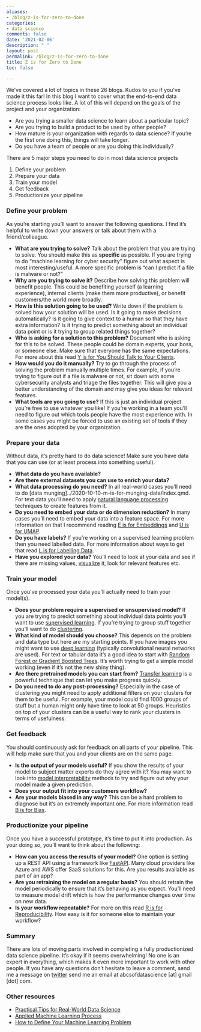 ```yaml
---
aliases:
- /blog/z-is-for-zero-to-done
categories:
- data_science
comments: false
date: '2021-02-06'
description: " "
layout: post
permalink: /blog/z-is-for-zero-to-done
title: Z is for Zero to Done
toc: false

---
```


We’ve covered a lot of topics in these 26 blogs. Kudos to you if you’ve made it this far! In this blog I want to cover what the end-to-end data science process looks like. A lot of this will depend on the goals of the project and your organization:

* Are you trying a smaller data science to learn about a particular topic?
* Are you trying to build a product to be used by other people?
* How mature is your organization with regards to data science? If you’re the first one doing this, things will take longer.
* Do you have a team of people or are you doing this individually?

There are 5 major steps you need to do in most data science projects

1. Define your problem
2. Prepare your data
3. Train your model
4. Get feedback
5. Productionize your pipeline

### Define your problem

As you’re starting you’ll want to answer the following questions. I find it’s helpful to write down your answers or talk about them with a friend/colleague.

* **What are you trying to solve?** Talk about the problem that you are trying to solve. You should make this as **specific** as possible. If you are trying to do “machine learning for cyber security” figure out what aspect is most interesting/useful. A more specific problem is “can I predict if a file is malware or not?”
* **Why are you trying to solve it?** Describe how solving this problem will benefit people. This could be benefiting yourself (a learning experience), internal clients (make them more productive), or benefit customers/the world more broadly. 
* **How is this solution going to be used?** Write down if the problem is solved how your solution will be used. Is it going to make decisions automatically? Is it going to give context to a human so that they have extra information? Is it trying to predict something about an individual data point or is it trying to group related things together?
* **Who is asking for a solution to this problem?** Document who is asking for this to be solved. These people could be domain experts, your boss, or someone else. Make sure that everyone has the same expectations. For more about this read [Y is for You Should Talk to Your Clients](../2021-02-05-y-is-for-you-should-talk-to-your-clients/index.qmd).
* **How would you do it manually?** Try to go through the process of solving the problem manually multiple times. For example, if you’re trying to figure out if a file is malware or not, sit down with some cybersecurity analysts and triage the files together. This will give you a better understanding of the domain and may give you ideas for relevant features.
* **What tools are you going to use?** If this is just an individual project you’re free to use whatever you like! If you’re working in a team you’ll need to figure out which tools people have the most experience with. In some cases you might be forced to use an existing set of tools if they are the ones adopted by your organization.

### Prepare your data

Without data, it’s pretty hard to do data science! Make sure you have data that you can use (or at least process into something useful).

* **What data do you have available?**
* **Are there external datasets you can use to enrich your data?**
* **What data processing do you need?** In all real-world cases you’ll need to do [data munging]../2020-10-10-m-is-for-munging-data/index.qmd. For text data you’ll need to apply [natural language processing](../2020-10-18-n-is-for-natural-language-processing/index.qmd) techniques to create features from it.
* **Do you need to embed your data or do dimension reduction?** In many cases you’ll need to embed your data into a feature space. For more information on that I recommend reading [E is for Embeddings](../2020-05-03-e-is-for-embeddings/index.qmd) and [U is for UMAP](../2021-02-01-u-is-for-umap/index.qmd).
* **Do you have labels?** If you’re working on a supervised learning problem then you need labelled data. For more information about ways to get that read [L is for Labelling Data]({{  site.baseurl }}/blog/l-is-for-labelling-data). 
* **Have you explored your data?** You’ll need to look at your data and see if there are missing values, [visualize](../2021-02-03-v-is-for-visualization/index.qmd) it, look for relevant features etc.

### Train your model

Once you’ve processed your data you’ll actually need to train your model(s).

* **Does your problem require a supervised or unsupervised model?** If you are trying to predict something about individual data points you’ll want to use [supervised learning](../2021-01-17-s-is-for-supervised-learning/index.qmd). If you’re trying to group stuff together you’ll want to do [clustering](../2020-03-01-c-is-for-clustering/index.qmd).
* **What kind of model should you choose?** This depends on the problem and data type but here are my starting points. If you have images you might want to use [deep learning](../2020-04-08-d-is-for-deep-learning/index.qmd) (typically convolutional neural networks are used). For text or tabular data it’s a good idea to start with  [Random Forest or Gradient Boosted Trees](../2021-02-05-x-is-for-xgboost/index.qmd). It’s worth trying to get a simple model working (even if it’s not the new shiny thing).
* **Are there pretrained models you can start from?** [Transfer learning](../2021-01-31-t-is-for-transfer-learning/index.qmd) is a powerful technique that can let you make progress quickly.
* **Do you need to do any post-processing?** Especially in the case of clustering you might need to apply additional filters on your clusters for them to be useful. For example, your model could find 1000 groups of stuff but a human might only have time to look at 50 groups. Heuristics on top of your clusters can be a useful way to rank your clusters in terms of usefulness.

### Get feedback

You should continuously ask for feedback on all parts of your pipeline. This will help make sure that you and your clients are on the same page.

* **Is the output of your models useful?** If you show the results of your model to subject matter experts do they agree with it? You may want to look into [model interpretability](../2020-09-27-i-is-for-interpretability/index.qmd) methods to try and figure out why your model made a given prediction.
* **Does your output fit into your customers workflow?**
* **Are your models biased in any way?** This can be a hard problem to diagnose but it’s an extremely important one. For more information read [B is for Bias](../2020-02-01-b-is-for-bias/index.qmd).

### Productionize your pipeline

Once you have a successful prototype, it’s time to put it into production. As your doing so, you’ll want to think about the following:

* **How can you access the results of your model?** One option is setting up a REST API using a framework like [FastAPI](https://fastapi.tiangolo.com/). Many cloud providers like Azure and AWS offer SaaS solutions for this. Are you results available as part of an app?
* **Are you retraining the model on a regular basis?** You should retrain the model periodically to ensure that it’s behaving as you expect. You’ll need to measure model drift which is how the performance changes over time on new data. 
* **Is your workflow repeatable?** For more on this read [R is for Reproducibility](../2020-12-28-r-is-for-reproducibility/index.qmd). How easy is it for someone else to maintain your workflow?

### Summary

There are lots of moving parts involved in completing a fully productionized data science pipeline. It’s okay if it seems overwhelming! No one is an expert in everything, which makes it even more important to work with other people. If you have any questions don’t hesitate to leave a comment, send me a message on [twitter](https://twitter.com/abcsofdatasci) send me an email at abcsofdatascience [at] gmail [dot] com.

### Other resources

* [Practical Tips for Real-World Data Science](https://locallyoptimistic.com/post/practical_ml/)
* [Applied Machine Learning Process](https://machinelearningmastery.com/process-for-working-through-machine-learning-problems/)
* [How to Define Your Machine Learning Problem](https://machinelearningmastery.com/how-to-define-your-machine-learning-problem/)



